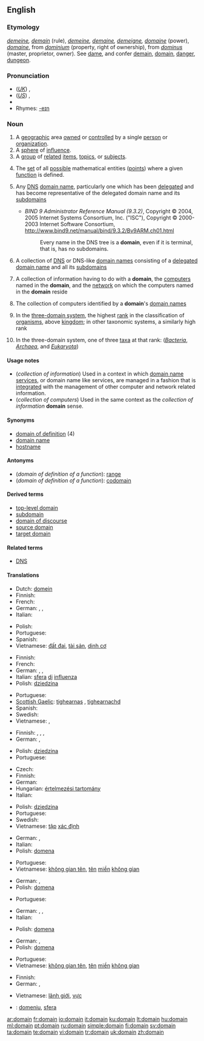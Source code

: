 ==English==
{{wikipedia}}
{{rank|looks|running|garden|887|domain|touch|higher|military}}

===Etymology===
{{OE.}} ''[[demeine]], [[demain]]'' (rule), {{OF.}} ''[[demeine]], [[demaine]], [[demeigne]], [[domaine]]'' (power), {{F.}} ''[[domaine]]'', from {{L.}} ''[[dominium]]'' (property, right of ownership), from ''[[dominus]]'' (master, proprietor, owner). See [[dame]], and confer [[demain]], [[domain]], [[danger]], [[dungeon]].

===Pronunciation===
* (''[[Received Pronunciation|UK]]'') {{IPA|/dəʊˈmeɪn/}}, {{SAMPA|/d@U"meIn/}}
* (''[[General American|US]]'') {{IPA|/doʊˈmeɪn/}}, {{SAMPA|/doU"meIn/}}
* {{audio|en-us-domain.ogg|Audio (US)}}
* Rhymes: [[Rhymes:English:-eɪn|-eɪn]]

===Noun===
{{en-noun}}

# A [[geographic]] area [[own]]ed or [[controlled]] by a single [[person]] or [[organization]].
# A [[sphere]] of [[influence]].
# A [[group]] of [[related]] [[item]]s, [[topic]]s, or [[subject]]s.
# {{math}} The [[set]] of all [[possible]] mathematical entities ([[point]]s) where a given [[function]] is defined.
# {{context|computing|Internet}} Any [[Domain Name System|DNS]] [[domain name]], particularly one which has been [[delegate|delegated]] and has become representative of the delegated domain name and its [[subdomain|subdomains]]
#* ''BIND 9 Administrator Reference Manual (9.3.2)'', Copyright © 2004, 2005 Internet Systems Consortium, Inc. ("ISC"), Copyright © 2000-2003 Internet Software Consortium, http://www.bind9.net/manual/bind/9.3.2/Bv9ARM.ch01.html
#*: Every name in the DNS tree is a '''domain''', even if it is terminal, that is, has no subdomains.
# {{context|computing|internet}} A collection of [[Domain Name System|DNS]] or DNS-like [[domain name|domain names]] consisting of a [[delegate|delegated]] [[domain name]] and all its [[subdomain|subdomains]]
# {{computing}} A collection of information having to do with a '''domain''', the [[computer|computers]] named in the '''domain''', and the [[network]] on which the computers named in the '''domain''' reside
# {{computing}} The collection of computers identified by a '''domain''''s [[domain name|domain names]]
# {{context|biology|taxonomy}} In the [[w:Three-domain system|three-domain system]], the highest [[rank]] in the classification of [[organism]]s, above [[kingdom]]; in other taxonomic systems, a similarly high rank
# {{context|biology|taxonomy}} In the three-domain system, one of three [[taxon|taxa]] at that rank: (''[[Bacteria]]'', ''[[Archaea]]'', and ''[[Eukaryota]]'')

====Usage notes====
* (''collection of information'') Used in a context in which [[domain name services]], or domain name like services, are managed in a fashion that is [[integrated]] with the management of other computer and network related information.
* (''collection of computers'') Used in the same context as the ''collection of information'' '''domain''' sense.

====Synonyms====
* [[domain of definition]] (4)
* [[domain name]]
* [[hostname]]

====Antonyms====
* (''domain of definition of a function''): [[range]]
* (''domain of definition of a function''): [[codomain]]

====Derived terms====
* [[top-level domain]]
* [[subdomain]]
* [[domain of discourse]]
* [[source domain]]
* [[target domain]]

====Related terms====
* [[DNS]]

====Translations====
{{trans-top|geographic area}}
* Dutch: [[domein]] {{n}}
* Finnish: {{t+|fi|alue}}
* French: {{t+|fr|domaine|f}}
* German: {{t+|de|Domäne|f}}, {{t+|de|Gebiet|n}}, {{t+|de|Bezirk|m}}
* Italian: {{t+|it|dominio|m}}
{{trans-mid}}
* Polish: {{t+|pl|dziedzina|f}}
* Portuguese: {{t+|pt|domínio|m}}
* Spanish: {{t-|es|dominio|m}}
* Vietnamese: [[đất đai]], [[tài sản]], [[dinh cơ]]
{{trans-bottom}}

{{trans-top|sphere of influence}}
* Finnish: {{t|fi|vaikutuspiiri}}
* French: {{t+|fr|domaine|f}}
* German: {{t+|de|Domäne|f}}, {{t+|de|Gebiet|n}}, {{t+|de|Bereich|m}}
* Italian: [[sfera]] [[di]] [[influenza]] {{f}}
* Polish: [[dziedzina]] {{f}}
{{trans-mid}}
* Portuguese: {{t+|pt|domínio|m}}
* [[Scottish Gaelic]]: [[tighearnas]] {{m}}, [[tighearnachd]] {{f}}
* Spanish: {{t+|es|esfera|f}}
* Swedish: {{t+|sv|domän|c}}
* Vietnamese: {{t+|vi|lãnh địa|xs=Vietnamese}}, {{t+|vi|lãnh thổ|xs=Vietnamese}}
{{trans-bottom}}

{{trans-top|group of related items}}
* Finnish: {{t+|fi|luokka}}, {{t+|fi|laji}}, {{t+|fi|suku}}, {{t+|fi|ala}}
* German: {{t+|de|Gebiet|n}}, {{t+|de|Bereich|m}}
{{trans-mid}}
* Polish: [[dziedzina]] {{f}}
* Portuguese: {{t+|pt|domínio|m}}
{{trans-bottom}}

{{trans-top|(mathematics) set of points}}
* Czech: {{t-|cs|definiční obor|m}}
* Finnish: {{t|fi|määrittelyalue}}
* German: {{t+|de|Definitionsbereich|m}}
* Hungarian: [[értelmezési tartomány]]
* Italian: {{t+|it|dominio|m}}
{{trans-mid}}
* Polish: [[dziedzina]] {{f}}
* Portuguese: {{t+|pt|domínio|m}}
* Swedish: {{t+|sv|definitionsmängd|c}}
* Vietnamese: [[tập]] [[xác định]]
{{trans-bottom}}

{{trans-top|DNS domain name}}
* German: {{t+|de|Domain|f}}, {{t+|de|Domäne|f}}
* Italian: {{t+|it|dominio|m}}
* Polish: [[domena]] {{f}}
{{trans-mid}}
* Portuguese: {{t+|pt|domínio|m}}
* Vietnamese: [[không gian tên]], [[tên]] [[miền]] [[không gian]]
{{trans-bottom}}

{{trans-top|collection of DNS domain names}}
* German: {{t+|de|Domains|f|p}}, {{t+|de|Domänen|f|p}}
* Polish: [[domena]] {{f}}
{{trans-mid}}
* Portuguese: {{t+|pt|domínio|m}}
{{trans-bottom}}

{{trans-top|collection of information}}
* German: {{t+|de|Domain|f}}, {{t+|de|Domäne|f}}, {{t+|de|Wissensgebiet|n}}
* Italian: {{t+|it|dominio|m}}
{{trans-mid}}
* Polish: [[domena]] {{f}}
{{trans-bottom}}

{{trans-top|collection of computers}}
* German: {{t+|de|Domain|f}}, {{t+|de|Domäne|f}}
* Polish: [[domena]] {{f}}
{{trans-mid}}
* Portuguese: {{t+|pt|domínio|m}}
* Vietnamese: [[không gian tên]], [[tên]] [[miền]] [[không gian]]
{{trans-bottom}}

{{trans-top|highest-level grouping of organisms}}
* Finnish: {{t|fi|domeeni}}
* German: {{t+|de|Domäne|f}}, {{t+|de|Bereich|f}}
{{trans-mid}}
* Vietnamese: [[lãnh giới]], [[vực]]
{{trans-bottom}}

{{ttbc-top}}
<!--Remove this section once all of the translations below have been moved into the tables above.-->
* {{ttbc|Romanian}}: [[domeniu]], [[sfera]]
{{trans-bottom}}

[[ar:domain]]
[[fr:domain]]
[[io:domain]]
[[it:domain]]
[[ku:domain]]
[[lt:domain]]
[[hu:domain]]
[[ml:domain]]
[[pt:domain]]
[[ru:domain]]
[[simple:domain]]
[[fi:domain]]
[[sv:domain]]
[[ta:domain]]
[[te:domain]]
[[vi:domain]]
[[tr:domain]]
[[uk:domain]]
[[zh:domain]]
